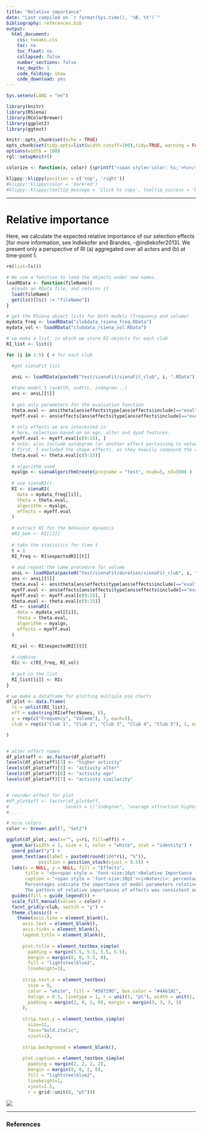 ```yaml
---
title: "Relative importance"
date: "Last compiled on `r format(Sys.time(), '%B, %Y')`"
bibliography: references.bib
output:
  html_document:
    css: tweaks.css
    toc: no
    toc_float: no
    collapsed: false
    number_sections: false
    toc_depth: 1
    code_folding: show
    code_download: yes
---
```


```r
Sys.setenv(LANG = "en")

library(knitr)
library(RSiena)
library(RColorBrewer)
library(ggplot2)
library(ggtext)

knitr::opts_chunk$set(echo = TRUE)
opts_chunk$set(tidy.opts=list(width.cutoff=100),tidy=TRUE, warning = FALSE, message = FALSE,comment = "#>", cache=TRUE, class.source=c("test"), class.output=c("test2"))
options(width = 100)
rgl::setupKnitr()

colorize <- function(x, color) {sprintf("<span style='color: %s;'>%s</span>", color, x) }

```

```r
klippy::klippy(position = c('top', 'right'))
#klippy::klippy(color = 'darkred')
#klippy::klippy(tooltip_message = 'Click to copy', tooltip_success = 'Done')
```


----

# Relative importance

Here, we calculate the expected relative importance of our selection effects [for more information, see Indlekofer and Brandes, -@indlekofer2013]. We present only a perspective of RI (a) aggregated over all actors and (b) at time-point 1. 



```r
rm(list=ls())

# We use a function to load the objects under new names.
loadRData <- function(fileName){
  #loads an RData file, and returns it
  load(fileName)
  get(ls()[ls() != "fileName"])
}

# get the RSiena object lists for both models (frequency and volume)
mydata_freq <- loadRData("clubdata_rsiena_freq.RData")
mydata_vol <- loadRData("clubdata_rsiena_vol.RData")

# we make a list, in which we store RI-objects for each club
RI_list <- list()

for (i in 1:5) { # for each club

  #get sienaFit list 
 
  ansL <- loadRData(paste0("test/sienaFit/sienaFit_club", i, ".RData"))

  #take model 5 (avAttH, avAttL, indegree...)
  ans <- ansL[[5]]
  
  # get only parameters for the evaluation function
  theta.eval <- ans$theta[ans$effects$type[ans$effects$include]=="eval"]
  myeff.eval <- ans$effects[ans$effects$type[ans$effects$include]=="eval",]
  
  # only effects we are interested in
  # here, selection based on on ego, alter and dyad features.
  myeff.eval <- myeff.eval[c(9:15), ] 
  # note: also include outdegree (or another effect pertaining to network dynamics); apparently this is needed...
  # first, I excluded the shape effects, as they heavily compound the resulting plots (they are most important...)
  theta.eval <- theta.eval[c(9:15)] 
  
  # algorithm used
  myalgo <- sienaAlgorithmCreate(projname = "test", nsub=5, n3=5000 )
  
  # use sienaRI()
  RI <- sienaRI(
    data = mydata_freq[[i]],
    theta = theta.eval,
    algorithm = myalgo,
    effects = myeff.eval
  )
  
  # extract RI for the behavior dynamics
  #RI_beh <- RI[[2]]
  
  # take the statistics for time t
  t = 1
  RI_freq <- RI$expectedRI[[t]]
  
  # and repeat the same procedure for volume
  ansL <- loadRData(paste0("test/sienaFit/duration/sienaFit_club", i, ".RData"))
  ans <- ansL[[5]]
  theta.eval <- ans$theta[ans$effects$type[ans$effects$include]=="eval"]
  myeff.eval <- ans$effects[ans$effects$type[ans$effects$include]=="eval",]
  myeff.eval <- myeff.eval[c(9:15), ]
  theta.eval <- theta.eval[c(9:15)]
  RI <- sienaRI(
    data = mydata_vol[[i]],
    theta = theta.eval,
    algorithm = myalgo,
    effects = myeff.eval
  )
  
  RI_vol <- RI$expectedRI[[t]]
  
  # combine 
  RIc <- c(RI_freq, RI_vol)
  
  # put in the list
  RI_list[[i]] <- RIc
}

# we make a dataframe for plotting multiple pie charts
df_plot <- data.frame(
  ri = unlist(RI_list),
  eff = substring(RI$effectNames, 6),
  y = rep(c("Frequency", "Volume"), 7, each=5),
  club = rep(c("Club 1", "Club 2", "Club 3", "Club 4", "Club 5"), 1, each = 7)

)


# alter effect names
df_plot$eff <- as.factor(df_plot$eff)
levels(df_plot$eff)[3] <- "higher activity"
levels(df_plot$eff)[5] <- "activity alter"
levels(df_plot$eff)[6] <- "activity ego"
levels(df_plot$eff)[7] <- "activity similarity"


# reorder effect for plot
#df_plot$eff <- factor(df_plot$eff,
#                     levels = c("indegree", "average attraction higher", "average attraction lower", "gender", "other activities"))
#....

# nice colors
color <- brewer.pal(7, "Set2")

ggplot(df_plot, aes(x="", y=ri, fill=eff)) +
  geom_bar(width = 1, size = 1, color = "white", stat = "identity") +
  coord_polar("y") +
  geom_text(aes(label = paste0(round(100*ri), "%")), 
            position = position_stack(vjust = 0.5)) +
  labs(x = NULL, y = NULL, fill = "Effects", 
       title = "<b><span style = 'font-size:16pt'>Relative Importance (<i>RI</i>) of selection effects based on actor attributes</span>",
       caption = "<span style = 'font-size:10pt'><i>Note</i>: percentages indicate the extent to which effects determine whether actors make changes in their kudos ties.
       Percentages indicate the importance of model parameters relative to one another. They should not be interpreted as absolute explained variance. Patterns presented here would change, would we include other effects. 
       The pattern of relative importances of effects was consistent across time; here, we present t=1.") +
  guides(fill = guide_legend()) +
  scale_fill_manual(values = color) +
  facet_grid(y~club, switch = "y") +
  theme_classic() +
    theme(axis.line = element_blank(),
      axis.text = element_blank(),
      axis.ticks = element_blank(),
      legend.title = element_blank(),
      
      plot.title = element_textbox_simple(
        padding = margin(5.5, 5.5, 5.5, 5.5),
        margin = margin(0, 0, 5.5, 0),
        fill = "lightsteelblue2",
        lineheight=1),
      
      strip.text.x = element_textbox(
        size = 9,
        color = "white", fill = "#5D729D", box.color = "#4A618C",
        halign = 0.5, linetype = 1, r = unit(5, "pt"), width = unit(1, "npc"),
        padding = margin(2, 0, 1, 0), margin = margin(3, 3, 3, 3)
      ),
      
      strip.text.y = element_textbox_simple(
        size=12,
        face="bold.italic",
        vjust=1),
      
      strip.background = element_blank(),
      
      plot.caption = element_textbox_simple(
        padding = margin(2, 2, 2, 2),
        margin = margin(0, 0, 2, 0),
        fill = "lightsteelblue2",
        lineheight=1,
        vjust=1.5,
        r = grid::unit(8, "pt")))
```

![](ri.jpg)

----


### References 
